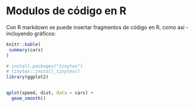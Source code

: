 Modulos de código en R
=======================

Con R markdown se puede insertar fragmentos de código en R, como así - incluyendo gráficos:

```r

knitr::kable(
 summary(cars)
)
```


```r
# install.packages("tinytex")
# tinytex::install_tinytex()
library(ggplot2)


qplot(speed, dist, data = cars) +
  geom_smooth()

```
